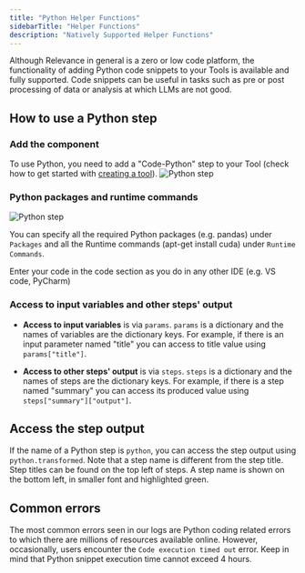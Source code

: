 ```yaml
---
title: "Python Helper Functions"
sidebarTitle: "Helper Functions"
description: "Natively Supported Helper Functions"
---
```


Although Relevance in general is a zero or low code platform, the functionality of adding Python code snippets to your Tools is
available and fully supported.
Code snippets can be useful in tasks such as pre or post processing of data or analysis at which LLMs are not good.

## How to use a Python step

### Add the component

To use Python, you need to add a "Code-Python" step to your Tool (check how to get started with
[creating a tool](/build-custom-tools/tool-steps/getting_started)).
![Python step](/images/build-custom-tools/tool-step/python-code-get-started.png)

### Python packages and runtime commands

![Python step](/images/build-custom-tools/tool-step/python-code-fields.png)

You can specify all the required Python packages (e.g. pandas) under `Packages` and all the
Runtime commands (apt-get install cuda) under `Runtime Commands`.

Enter your code in the code section as you do in any other IDE (e.g. VS code, PyCharm)

### Access to input variables and other steps' output

- **Access to input variables** is via `params`. `params` is a dictionary and the names of variables are the dictionary keys. For example,
  if there is an input parameter named "title" you can access to title value using `params["title"]`.

- **Access to other steps' output** is via `steps`. `steps` is a dictionary and the names of steps are the dictionary keys. For example,
  if there is a step named "summary" you can access its produced value using `steps["summary"]["output"]`.

<Snippet file="components/tools/step-general.mdx" />

## Access the step output

If the name of a Python step is `python`, you can access the step output using `python.transformed`.
Note that a step name is different from the step title. Step titles can be found on the top left
of steps. A step name is shown on the bottom left, in smaller font and highlighted green.

## Common errors

The most common errors seen in our logs are Python coding related errors to which there are millions of resources available online.
However, occasionally, users encounter the `Code execution timed out` error. Keep in mind that Python snippet execution time
cannot exceed 4 hours.

